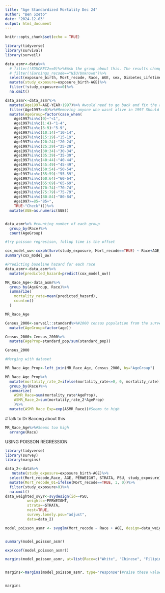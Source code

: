 ```yaml
---
title: "Age Standardized Mortality Dec 24"
author: "Ben Szeto"
date: "2024-12-03"
output: html_document
---
```


```r
knitr::opts_chunk$set(echo = TRUE)
```

```r

library(tidyverse)
library(survival)
library(surveil)
```

```r
data_asmr<-data%>%
  # filter(!EDUCREC2==0)%>%#Ask the group about this. The results change when removing missing values
  # filter(!Earnings_recode=="NIU/Unknown")%>%
  select(exposure_birth, Mort_recode, Race, AGE, sex, Diabetes_Lifetime_Race, Diabetes_Lifetime, BMI_R_Cat, Education_recode, Earnings_recode, Smoking_recode, Insurance_Status, USBorn_Recode, PERWEIGHT, PSU, STRATA, Diabetes_Over_Race, YEAR)%>%
  mutate(study_exposure=exposure_birth-AGE)%>%
  filter(!study_exposure==0)%>%
  na.omit()
```



```r

data_asmr<-data_asmr%>%
  mutate(Age1997=AGE-YEAR+1997)%>% #would need to go back and fix the rest of data because this would change the population....(unless we just switch to age...)
  filter(Age1997>=0)%>%#Removing anyone who wasnt alive in 1997 Should I also remove people who were 0?
  mutate(AgeGroup=factor(case_when(
    Age1997%in%c(0)~"<1",
    Age1997%in%c(1:4)~"1-4",
    Age1997%in%c(5:9)~"5-9",
    Age1997%in%c(10:14)~"10-14",
    Age1997%in%c(15:19)~"15-19",
    Age1997%in%c(20:24)~"20-24",
    Age1997%in%c(25:29)~"25-29",
    Age1997%in%c(30:34)~"30-34",
    Age1997%in%c(35:39)~"35-39",
    Age1997%in%c(40:44)~"40-44",
    Age1997%in%c(45:49)~"45-49",
    Age1997%in%c(50:54)~"50-54",
    Age1997%in%c(55:59)~"55-59",
    Age1997%in%c(60:64)~"60-64",
    Age1997%in%c(65:69)~"65-69",
    Age1997%in%c(70:74)~"70-74",
    Age1997%in%c(75:79)~"75-79",
    Age1997%in%c(80:84)~"80-84",
    Age1997>=85~"85+",
    TRUE~"Check")))%>%
  mutate(AGE=as.numeric(AGE))


data_asmr%>% #counting number of each group
  group_by(Race)%>%
  count(AgeGroup)
```


```r

#try poisson regresison, follup time is the offset

cox_model_uw<-coxph(Surv(study_exposure, Mort_recode==TRUE) ~ Race+AGE, data = data_asmr) #Add + Diabetes_Lifetime:Race?
summary(cox_model_uw)
```

```r

#Predicting baseline hazard for each race
data_asmr<-data_asmr%>%
  mutate(predicted_hazard=predict(cox_model_uw))

```



```r

MR_Race_Age<-data_asmr%>%
  group_by(AgeGroup, Race)%>%
  summarize(
    mortality_rate=mean(predicted_hazard),
    count=n()
  )

MR_Race_Age

```


```r

Census_2000<-surveil::standard%>%#2000 census population from the surveil package. Need to review what the denominator is? The Shah paper used the 2000 census
  mutate(AgeGroup=factor(age))

Census_2000<-Census_2000%>%
  mutate(AgeProp=standard_pop/sum(standard_pop))

Census_2000

#Merging with dataset

MR_Race_Age_Prop<-left_join(MR_Race_Age, Census_2000, by="AgeGroup")


```


```r

MR_Race_Age_Prop%>%
  mutate(mortality_rate_2=ifelse(mortality_rate<=0, 0, mortality_rate))%>%#getting the entire period?
  group_by(Race)%>%
  summarize(
    ASMR_Race=sum(mortality_rate*AgeProp),
    ASMR_Race_2=sum(mortality_rate_2*AgeProp)
    )%>%
  mutate(ASMR_Race_Exp=exp(ASMR_Race))#Seems to high
```

#Talk to Dr Bacong about this



```r

MR_Race_Age%>%#Seems too high
  arrange(Race)

```




USING POISSON REGRESSION



```r
library(tidyverse)
library(survey)
library(margins)
```


```r
data_2<-data%>%
   mutate(study_exposure=exposure_birth-AGE)%>%
  select(Mort_recode,Race, AGE, PERWEIGHT, STRATA, PSU, study_exposure)%>%
  mutate(Mort_recode_01=ifelse(Mort_recode==TRUE, 1, 0))%>%
  filter(study_exposure>0)%>%
  na.omit()
data_weighted_svyr<-svydesign(id=~PSU,
          weights=~PERWEIGHT,
          strata=~STRATA,
          nest=TRUE,
          survey.lonely.psu="adjust",
          data=data_2)
```

```r
model_poisson_asmr <- svyglm(Mort_recode ~ Race + AGE, design=data_weighted_svyr, family =poisson(),offset = log(study_exposure))#Which exposure should I use for offset?


summary(model_poisson_asmr)
```


```r
exp(coef(model_poisson_asmr))

```

```r
margins(model_poisson_asmr, at=list(Race=c("White", "Chinese", "Filipino", "Asian Indian")), type="response")#was confused by this code


margins<-margins(model_poisson_asmr, type="response")#raise these values to exp?


margins
```
